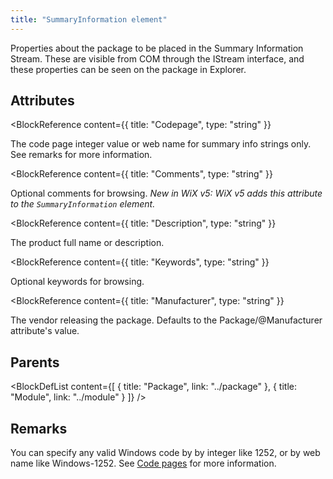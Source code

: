 ```yaml
---
title: "SummaryInformation element"
---
```



Properties about the package to be placed in the Summary Information Stream. These are
 visible from COM through the IStream interface, and these properties can be seen on the package in Explorer.


## Attributes

<BlockWrapper>

  <BlockReference
    content={{
      title: "Codepage",
      type: "string"
    }}
  >
  The code page integer value or web name for summary info strings only. See remarks for more information.
  </BlockReference>

  <BlockReference
    content={{
      title: "Comments",
      type: "string"
    }}
  >
  Optional comments for browsing. _New in WiX v5: WiX v5 adds this attribute to the `SummaryInformation` element._
  </BlockReference>

  <BlockReference
    content={{
      title: "Description",
      type: "string"
    }}
  >
  The product full name or description.
  </BlockReference>

  <BlockReference
    content={{
      title: "Keywords",
      type: "string"
    }}
  >
  Optional keywords for browsing.
  </BlockReference>

  <BlockReference
    content={{
      title: "Manufacturer",
      type: "string"
    }}
  >
  The vendor releasing the package. Defaults to the Package/@Manufacturer attribute's value.
  </BlockReference>

</BlockWrapper>


## Parents

<BlockDefList content={[
    {
      title: "Package",
      link: "../package"
    },
    {
      title: "Module",
      link: "../module"
    }
  ]}
/>

## Remarks

You can specify any valid Windows code by by integer like 1252, or by web name like Windows-1252. See [Code pages](../../tools/codepage/) for more information.

